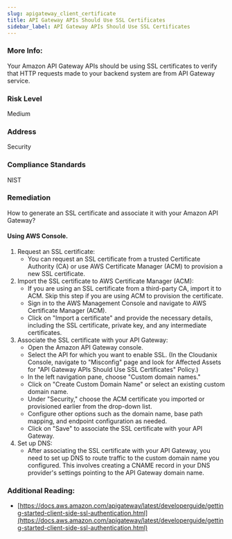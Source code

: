 ```yaml
---
slug: apigateway_client_certificate
title: API Gateway APIs Should Use SSL Certificates
sidebar_label: API Gateway APIs Should Use SSL Certificates
---
```


### More Info:

Your Amazon API Gateway APIs should be using SSL certificates to verify that HTTP requests made to your backend system are from API Gateway service.

### Risk Level

Medium

### Address

Security

### Compliance Standards

NIST

### Remediation

How to generate an SSL certificate and associate it with your Amazon API Gateway?

#### Using AWS Console.

1. Request an SSL certificate:
   - You can request an SSL certificate from a trusted Certificate Authority (CA) or use AWS Certificate Manager (ACM) to provision a new SSL certificate.
2. Import the SSL certificate to AWS Certificate Manager (ACM):
   - If you are using an SSL certificate from a third-party CA, import it to ACM. Skip this step if you are using ACM to provision the certificate.
   - Sign in to the AWS Management Console and navigate to AWS Certificate Manager (ACM).
   - Click on "Import a certificate" and provide the necessary details, including the SSL certificate, private key, and any intermediate certificates.
3. Associate the SSL certificate with your API Gateway:
   - Open the Amazon API Gateway console.
   - Select the API for which you want to enable SSL.
     (In the Cloudanix Console, navigate to "Misconfig" page and look for Affected Assets for "API Gateway APIs Should Use SSL Certificates" Policy.)
   - In the left navigation pane, choose "Custom domain names."
   - Click on "Create Custom Domain Name" or select an existing custom domain name.
   - Under "Security," choose the ACM certificate you imported or provisioned earlier from the drop-down list.
   - Configure other options such as the domain name, base path mapping, and endpoint configuration as needed.
   - Click on "Save" to associate the SSL certificate with your API Gateway.
4. Set up DNS:
   - After associating the SSL certificate with your API Gateway, you need to set up DNS to route traffic to the custom domain name you configured. This involves creating a CNAME record in your DNS provider's settings pointing to the API Gateway domain name.

### Additional Reading:

- [https://docs.aws.amazon.com/apigateway/latest/developerguide/getting-started-client-side-ssl-authentication.html](https://docs.aws.amazon.com/apigateway/latest/developerguide/getting-started-client-side-ssl-authentication.html) 

